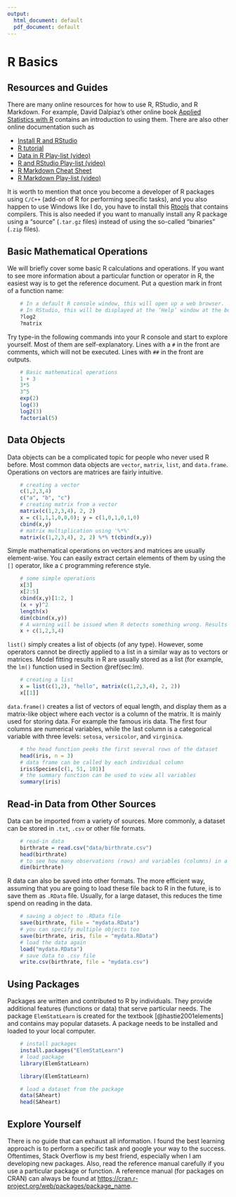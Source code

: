 ```yaml
---
output:
  html_document: default
  pdf_document: default
---
```


# R Basics

## Resources and Guides

There are many online resources for how to use R, RStudio, and R Markdown. For example, David Dalpiaz's other online book [Applied Statistics with R](http://daviddalpiaz.github.io/appliedstats/) contains an introduction to using them. There are also other online documentation such as 

* [Install R and RStudio](https://www.youtube.com/watch?v=cX532N_XLIs&t=19s/)
* [R tutorial](http://www.r-tutor.com/r-introduction)
* [Data in R Play-list (video)](https://www.youtube.com/playlist?list=PLBgxzZMu3GpPojVSoriMTWQCUno_3hjNi)
* [R and RStudio Play-list (video)](https://www.youtube.com/playlist?list=PLBgxzZMu3GpMjYhX7jLm5B9gEV7AOOJ5w)
* [R Markdown Cheat Sheet](https://www.rstudio.com/wp-content/uploads/2015/02/rmarkdown-cheatsheet.pdf)
* [R Markdown Play-list (video)](https://www.youtube.com/playlist?list=PLBgxzZMu3GpNgd07DwmS-2odHtMO6MWGH)

It is worth to mention that once you become a developer of R packages using `C/C++` (add-on of R for performing specific tasks), and you also happen to use Windows like I do, you have to install this [Rtools](https://cran.r-project.org/bin/windows/Rtools/) that contains compilers. This is also needed if you want to manually install any R package using a "source" (`.tar.gz` files) instead of using the so-called "binaries" (`.zip` files). 

## Basic Mathematical Operations

We will briefly cover some basic R calculations and operations. If you want to see more information about a particular function or operator in R, the easiest way is to get the reference document. Put a question mark in front of a function name:

```r
    # In a default R console window, this will open up a web browser.
    # In RStudio, this will be displayed at the ‘Help’ window at the bottom-right penal. 
    ?log2
    ?matrix
```

Try type-in the following commands into your R console and start to explore yourself. Most of them are self-explanatory. Lines with a `#` in the front are comments, which will not be executed. Lines with `##` in the front are outputs. 

```r
    # Basic mathematical operations
    1 + 3
    3*5
    3^5
    exp(2)
    log(3)
    log2(3)
    factorial(5)
```

## Data Objects

Data objects can be a complicated topic for people who never used R before. Most common data objects are `vector`, `matrix`, `list`, and `data.frame`. Operations on vectors are matrices are fairly intuitive.

```r
    # creating a vector
    c(1,2,3,4)
    c("a", "b", "c")
    # creating matrix from a vector
    matrix(c(1,2,3,4), 2, 2)
    x = c(1,1,1,0,0,0); y = c(1,0,1,0,1,0)
    cbind(x,y)
    # matrix multiplication using '%*%'
    matrix(c(1,2,3,4), 2, 2) %*% t(cbind(x,y))
```  

Simple mathematical operations on vectors and matrices are usually element-wise. You can easily extract certain elements of them by using the `[]` operator, like a `C` programming reference style. 

```r
    # some simple operations 
    x[3]
    x[2:5]
    cbind(x,y)[1:2, ]
    (x + y)^2
    length(x)
    dim(cbind(x,y))
    # A warning will be issued when R detects something wrong. Results may still be produced.
    x + c(1,2,3,4)
```

`list()` simply creates a list of objects (of any type). However, some operators cannot be directly applied to a list in a similar way as to vectors or matrices. Model fitting results in R are usually stored as a list (for example, the `lm()` function used in Section \@ref(sec:lm).

```r
    # creating a list
    x = list(c(1,2), "hello", matrix(c(1,2,3,4), 2, 2))
    x[[1]]
```

`data.frame()` creates a list of vectors of equal length, and display them as a matrix-like object where each vector is a column of the matrix. It is mainly used for storing data. For example the famous iris data. The first four columns are numerical variables, while the last column is a categorical variable with three levels: `setosa`, `versicolor`, and `virginica`.

```r
    # the head function peeks the first several rows of the dataset 
    head(iris, n = 3)
    # data frame can be called by each individual column
    iris$Species[c(1, 51, 101)]
    # the summary function can be used to view all variables
    summary(iris)
```

## Read-in Data from Other Sources

Data can be imported from a variety of sources. More commonly, a dataset can be stored in `.txt`, `.csv` or other file formats. 
```r
    # read-in data
    birthrate = read.csv("data/birthrate.csv")
    head(birthrate)
    # to see how many observations (rows) and variables (columns) in a dataset
    dim(birthrate)
```

R data can also be saved into other formats. The more efficient way, assuming that you are going to load these file back to R in the future, is to save them as `.RData` file. Usually, for a large dataset, this reduces the time spend on reading in the data. 
```r
    # saving a object to .RData file
    save(birthrate, file = "mydata.RData")
    # you can specify multiple objects too
    save(birthrate, iris, file = "mydata.RData")
    # load the data again
    load("mydata.RData")
    # save data to .csv file
    write.csv(birthrate, file = "mydata.csv")
```

## Using Packages

Packages are written and contributed to R by individuals. They provide additional features (functions or data) that serve particular needs. The package `ElemStatLearn` is created for the textbook [@hastie2001elements] and contains may popular datasets. A package needs to be installed and loaded to your local computer. 

```r
    # install packages
    install.packages("ElemStatLearn")
    # load package
    library(ElemStatLearn)
```

```r
    library(ElemStatLearn)
```

```r
    # load a dataset from the package 
    data(SAheart)
    head(SAheart)
```

## Explore Yourself

There is no guide that can exhaust all information. I found the best learning approach is to perform a specific task and google your way to the success. Oftentimes, Stack Overflow is my best friend, especially when I am developing new packages. Also, read the reference manual carefully if you use a particular package or function. A reference manual (for packages on CRAN) can always be found at [https://cran.r-project.org/web/packages/package_name](https://cran.r-project.org/web/packages/package_name). 